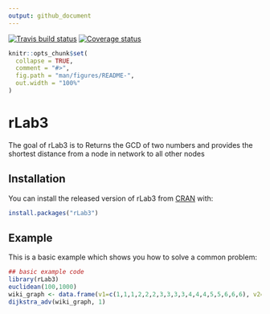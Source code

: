 ```yaml
---
output: github_document
---
```


[![Travis build status](https://travis-ci.com/anubhav-dikshit/rLab3.svg?branch=master)](https://travis-ci.com/anubhav-dikshit/rLab3)
[![Coverage status](https://codecov.io/gh/anubhav-dikshit/rLab3/branch/master/graph/badge.svg)](https://codecov.io/github/anubhav-dikshit/rLab3?branch=master)
  
<!-- README.md is generated from README.Rmd. Please edit that file -->

```r
knitr::opts_chunk$set(
  collapse = TRUE,
  comment = "#>",
  fig.path = "man/figures/README-",
  out.width = "100%"
)
```
# rLab3

The goal of rLab3 is to Returns the GCD of two numbers and provides the shortest distance from a node in network to all other nodes

## Installation

You can install the released version of rLab3 from [CRAN](https://CRAN.R-project.org) with:

``` r
install.packages("rLab3")
```

## Example

This is a basic example which shows you how to solve a common problem:

```r
## basic example code
library(rLab3)
euclidean(100,1000)
wiki_graph <- data.frame(v1=c(1,1,1,2,2,2,3,3,3,3,4,4,4,5,5,6,6,6), v2=c(2,3,6,1,3,4,1,2,4,6,2,3,5,4,6,1,3,5), w=c(7,9,14,7,10,15,9,10,11,2,15,11,6,6,9,14,2,9))
dijkstra_adv(wiki_graph, 1)
```

